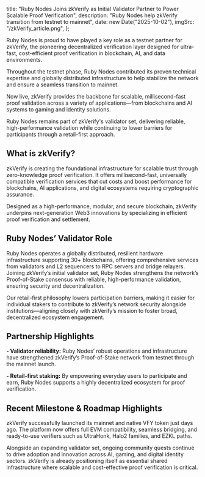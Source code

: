 
  title: "Ruby Nodes Joins zkVerify as Initial Validator Partner to Power Scalable Proof Verification",
  description: "Ruby Nodes help zkVerify transition from testnet to mainnet",
  date: new Date("2025-10-02"),
  imgSrc: "/zkVerify_article.png",
  };

Ruby Nodes is proud to have played a key role as a testnet partner for zkVerify, the pioneering decentralized verification layer designed for ultra-fast, cost-efficient proof verification in blockchain, AI, and data environments.

Throughout the testnet phase, Ruby Nodes contributed its proven technical expertise and globally distributed infrastructure to help stabilize the network and ensure a seamless transition to mainnet.

Now live, zkVerify provides the backbone for scalable, millisecond-fast proof validation across a variety of applications—from blockchains and AI systems to gaming and identity solutions.

Ruby Nodes remains part of zkVerify's validator set, delivering reliable, high-performance validation while continuing to lower barriers for participants through a retail-first approach.

## **What is zkVerify?**

zkVerify is creating the foundational infrastructure for scalable trust through zero-knowledge proof verification. It offers millisecond-fast, universally compatible verification services that cut costs and boost performance for blockchains, AI applications, and digital ecosystems requiring cryptographic assurance.

Designed as a high-performance, modular, and secure blockchain, zkVerify underpins next-generation Web3 innovations by specializing in efficient proof verification and settlement.

<MdxImage
  src="/zkVerify_proofs_1.png"
  alt="zkVerifyProofs"
  width={800}
  height={450}
/>

## **Ruby Nodes’ Validator Role**

Ruby Nodes operates a globally distributed, resilient hardware infrastructure supporting 30+ blockchains, offering comprehensive services from validators and L2 sequencers to RPC servers and bridge relayers. Joining zkVerify’s initial validator set, Ruby Nodes strengthens the network’s Proof-of-Stake consensus with reliable, high-performance validation, ensuring security and decentralization.

Our retail-first philosophy lowers participation barriers, making it easier for individual stakers to contribute to zkVerify’s network security alongside institutions—aligning closely with zkVerify’s mission to foster broad, decentralized ecosystem engagement.

## **Partnership Highlights**

**- Validator reliability:** Ruby Nodes’ robust operations and infrastructure have strengthened zkVerify’s Proof-of-Stake network from testnet through the mainnet launch.

**- Retail-first staking:** By empowering everyday users to participate and earn, Ruby Nodes supports a highly decentralized ecosystem for proof verification.

## **Recent Milestone & Roadmap Highlights**

zkVerify successfully launched its mainnet and native VFY token just days ago. The platform now offers full EVM compatibility, seamless bridging, and ready-to-use verifiers such as UltraHonk, Halo2 families, and EZKL paths.

Alongside an expanding validator set, ongoing community quests continue to drive adoption and innovation across AI, gaming, and digital identity sectors. zkVerify is already positioning itself as essential shared infrastructure where scalable and cost-effective proof verification is critical.
